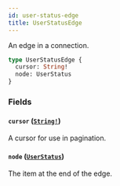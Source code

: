 ```yaml
---
id: user-status-edge
title: UserStatusEdge
---
```


An edge in a connection.

```graphql
type UserStatusEdge {
  cursor: String!
  node: UserStatus
}
```

### Fields

#### `cursor` ([`String!`](/docs/api/scalars/string))

A cursor for use in pagination.

#### `node` ([`UserStatus`](/docs/api/objects/user-status))

The item at the end of the edge.
